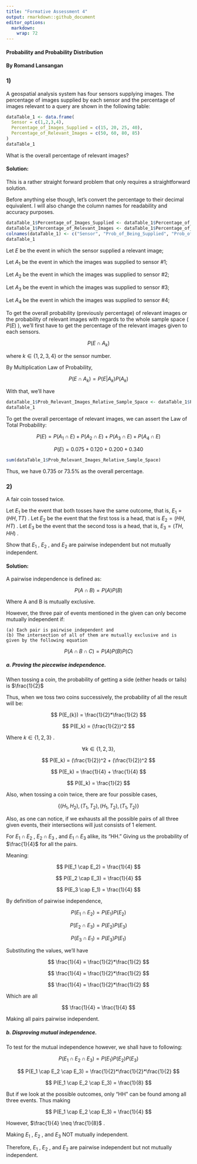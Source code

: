 ```yaml
---
title: "Formative Assessment 4"
output: rmarkdown::github_document
editor_options: 
  markdown: 
    wrap: 72
---
```


#### Probability and Probability Distribution

#### By Romand Lansangan

### 1)

A geospatial analysis system has four sensors supplying images. The
percentage of images supplied by each sensor and the percentage of
images relevant to a query are shown in the following table:

```r
dataTable_1 <- data.frame(
  Sensor = c(1,2,3,4),
  Percentage_of_Images_Supplied = c(15, 20, 25, 40),
  Percentage_of_Relevant_Images = c(50, 60, 80, 85)
)
dataTable_1
```

What is the overall percentage of relevant images? 

#### Solution: 
This is a rather straight forward problem that only requires a
straightforward solution.

Before anything else though, let's convert the percentage to their decimal
equivalent. I will also change the column names for readability and
accuracy purposes.

```r
dataTable_1$Percentage_of_Images_Supplied <- dataTable_1$Percentage_of_Images_Supplied / 100
dataTable_1$Percentage_of_Relevant_Images <- dataTable_1$Percentage_of_Relevant_Images / 100
colnames(dataTable_1) <- c("Sensor", "Prob_of_Being_Supplied", "Prob_of_Providing_Relevant_Images")
dataTable_1
```

Let $E$ be the event in which the sensor supplied a relevant image; 

Let $A_{1}$ be the event in which the images was supplied to sensor #1; 

Let $A_{2}$ be the event in which the images was supplied to sensor #2; 

Let $A_{3}$ be the event in which the images was supplied to sensor #3; 

Let $A_{4}$ be the event in which the images was supplied to sensor #4;

To get the overall probability (previously percentage) of relevant images or the probability of relevant images with regards to the whole sample space ( $P(E)$ ), we'll first have to get the percentage of the relevant images given to each sensors.

$$
P(E \cap A_{k})
$$ 

where $k \in \{1,2,3,4\}$ or the sensor number.

By Multiplication Law of Probability,

$$
P(E \cap A_{k}) = P(E|A_{k})P(A_{k})
$$

With that, we'll have

```r
dataTable_1$Prob_Relevant_Images_Relative_Sample_Space <- dataTable_1$Prob_of_Being_Supplied * dataTable_1$Prob_of_Providing_Relevant_Images
dataTable_1
```

To get the overall percentage of relevant images, we can assert the Law of Total Probability:

$$
P(E) = P(A_1 \cap E) + P(A_2 \cap E) + P(A_3 \cap E) + P(A_4 \cap E)
$$

$$
P(E) = 0.075 + 0.120 + 0.200 + 0.340
$$

```r
sum(dataTable_1$Prob_Relevant_Images_Relative_Sample_Space)
```

Thus, we have $0.735$ or $73.5$% as the overall percentage.

### 2)
A fair coin tossed twice.

Let $E_1$ be the event that both tosses have the same outcome, that is, $E_1 = (HH, TT)$ .
Let $E_2$ be the event that the first toss is a head, that is $E_2 = (HH, HT)$ .
Let $E_3$ be the event that the second toss is a head, that is, $E_3 = (TH, HH)$ .

Show that $E_1$ , $E_2$ , and $E_2$ are pairwise independent but not mutually independent.

#### Solution:

A pairwise independence is defined as:

$$
P(A \cap B) = P(A)P(B)
$$

Where A and B is mutually exclusive.

However, the three pair of events mentioned in the given can only become mutually independent if:
```
(a) Each pair is pairwise independent and
(b) The intersection of all of them are mutually exclusive and is given by the following equation
```

$$
P(A \cap B \cap C) = P(A)P(B)P(C)
$$

##### a. Proving the piecewise independence.
When tossing a coin, the probability of getting a side (either heads or tails) is $\frac{1}{2}$

Thus, when we toss two coins successively, the probability of all the result will be: 

$$
P(E_{k}) = \frac{1}{2}*\frac{1}{2}
$$

$$
P(E_k) = (\frac{1}{2})^2
$$

Where $k\in\{1,2,3\}$ .


$$
\forall k \in\{1,2,3\},
$$

$$
P(E_k) = (\frac{1}{2})^2 + (\frac{1}{2})^2
$$

$$
P(E_k) = \frac{1}{4} + \frac{1}{4}
$$

$$
P(E_k) = \frac{1}{2}
$$

Also, when tossing a coin twice, there are four possible cases,

$$
\{ (H_1, H_2),(T_1, T_2),(H_1, T_2), (T_1, T_2) \}
$$

Also, as one can notice, if we exhausts all the possible pairs of all three given events, their intersections will just consists of 1 element.

For $E_1 \cap E_2$ , $E_2 \cap E_3$ , and $E_1 \cap E_3$ alike, its "HH."
Giving us the probability of $\frac{1}{4}$ for all the pairs.

Meaning:

$$
P(E_1 \cap E_2) = \frac{1}{4}
$$

$$
P(E_2 \cap E_3) = \frac{1}{4}
$$

$$
P(E_3 \cap E_1) = \frac{1}{4}
$$


By definition of pairwise independence,

$$
P(E_1 \cap E_2) = P(E_1)P(E_2)
$$

$$
P(E_2 \cap E_3) = P(E_2)P(E_3)
$$

$$
P(E_3 \cap E_1) = P(E_3)P(E_1)
$$

Substituting the values, we'll have 

$$
\frac{1}{4} = \frac{1}{2}*\frac{1}{2}
$$

$$
\frac{1}{4} = \frac{1}{2}*\frac{1}{2}
$$

$$
\frac{1}{4} = \frac{1}{2}*\frac{1}{2}
$$

Which are all

$$
\frac{1}{4} = \frac{1}{4}
$$

Making all pairs pairwise independent.


##### b. Disproving mutual independence.


To test for the mutual independence however, we shall have to following:

$$
P(E_1 \cap E_2 \cap E_3) = P(E_1)P(E_2)P(E_3)
$$

$$
P(E_1 \cap E_2 \cap E_3) = \frac{1}{2}*\frac{1}{2}*\frac{1}{2}
$$

$$
P(E_1 \cap E_2 \cap E_3) = \frac{1}{8}
$$

But if we look at the possible outcomes, only "HH" can be found among all three events. Thus making 

$$
P(E_1 \cap E_2 \cap E_3) = \frac{1}{4}
$$

However, $\frac{1}{4} \neq \frac{1}{8}$ .

Making $E_1$ , $E_2$ , and $E_3$ NOT mutually independent.

Therefore, $E_1$ , $E_2$ , and $E_2$ are pairwise independent but not mutually independent.

